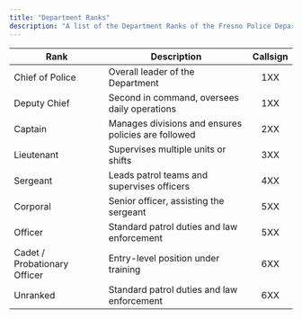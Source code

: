```yaml
---
title: "Department Ranks"
description: "A list of the Department Ranks of the Fresno Police Department in Fresno Roleplay."
---
```


| **Rank**                     | **Description**                                     | **Callsign** |
| ---------------------------- | --------------------------------------------------- | :----------: |
| Chief of Police              | Overall leader of the Department                    | 1XX          |
| Deputy Chief                 | Second in command, oversees daily operations        | 1XX          |
| Captain                      | Manages divisions and ensures policies are followed | 2XX          |
| Lieutenant                   | Supervises multiple units or shifts                 | 3XX          |
| Sergeant                     | Leads patrol teams and supervises officers          | 4XX          |
| Corporal                     | Senior officer, assisting the sergeant              | 5XX          |
| Officer                      | Standard patrol duties and law enforcement          | 5XX          |
| Cadet / Probationary Officer | Entry-level position under training                 | 6XX          |
| Unranked                     | Standard patrol duties and law enforcement          | 6XX          |